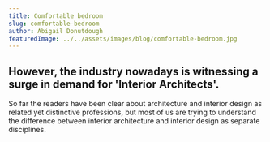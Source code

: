 ```yaml
---
title: Comfortable bedroom
slug: comfortable-bedroom
author: Abigail Donutdough
featuredImage: ../../assets/images/blog/comfortable-bedroom.jpg
---
```

## However, the industry nowadays is witnessing a surge in demand for 'Interior Architects'.
So far the readers have been clear about architecture and interior design as related yet distinctive professions,
but most of us are trying to understand the difference between interior architecture and interior design as separate disciplines.